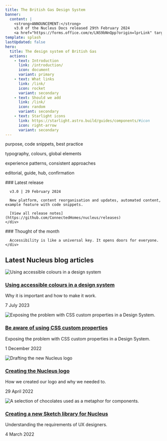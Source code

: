 ```yaml
---
title: The British Gas Design System
banner:
  content: |
    <strong>ANNOUNCEMENT:</strong>
    v3.0 of the Nucleus Docs released 29th February 2024
    <a href="https://forms.office.com/e/LNS9bNnQpp?origin=lprLink" target="_blank" rel="noopener noreferrer">Send us feedback <svg aria-hidden="true" class="astro-gbqdos4t astro-c6vsoqas" width="16" height="16" viewBox="0 0 24 24" fill="currentColor" style="--sl-icon-size: 1em;" data-astro-source-file="/Users/drew/Projects/nucleus-docs/node_modules/@astrojs/starlight/user-components/Icon.astro" data-astro-source-loc="16:2"><path d="M19.33 10.18a1 1 0 0 1-.77 0 1 1 0 0 1-.62-.93l.01-1.83-8.2 8.2a1 1 0 0 1-1.41-1.42l8.2-8.2H14.7a1 1 0 0 1 0-2h4.25a1 1 0 0 1 1 1v4.25a1 1 0 0 1-.62.93Z"></path><path d="M11 4a1 1 0 1 1 0 2H7a1 1 0 0 0-1 1v10a1 1 0 0 0 1 1h10a1 1 0 0 0 1-1v-4a1 1 0 1 1 2 0v4a3 3 0 0 1-3 3H7a3 3 0 0 1-3-3V7a3 3 0 0 1 3-3h4Z"></path></svg></a>
template: splash
lastUpdated: false
hero:
  title: The design system of British Gas
  actions:
    - text: Introduction
      link: /introduction/
      icon: document
      variant: primary
    - text: What links
      link: /link/
      icon: rocket
      variant: secondary
    - text: Should we add
      link: /link/
      icon: random
      variant: secondary
    - text: Starlight icons
      link: https://starlight.astro.build/guides/components/#icon
      icon: right-arrow
      variant: secondary
---
```



<CardGrid>
  <SignPost title="Components" href="/components/ns-accordion">
    <p>purpose, code snippets, best practice</p>
  </SignPost>

  <SignPost title="Guidelines" href="/guidelines/tokens/">
    <p>typography, colours, global elements</p>
  </SignPost>

  <SignPost title="Patterns" href="/patterns/asking-for-information/">
    <p>experience patterns, consistent approaches</p>
  </SignPost>

  <SignPost title="Page types" href="/page-types/start/">
    <p>editorial, guide, hub, confirmation</p>
  </SignPost>
</CardGrid>

<HeroAction actions={frontmatter.hero.actions} />

<CardGrid>
  <div class="note">
    <div class="release">
      ### Latest release

      v3.0 | 29 February 2024

      New platform, content reorganisation and updates, automated content, example feature with code snippets.

      [View all release notes](https://github.com/ConnectedHomes/nucleus/releases)
    </div>
  </div>
  <div class="note">
    <div class="thought">
      ### Thought of the month

      Accessibility is like a universal key. It opens doors for everyone.
    </div>
  </div>
</CardGrid>

## Latest Nucleus blog articles

<div class="blog" role="list">
  <div class="card" role="listitem">
    <div class="media">
      <img src="https://blog.nucleus.design/a11y-colours-in-design-systems/a11ycolours.jpg" alt="Using accessible colours in a design system" />
    </div>
    <div class="body">
      <h3><a href="https://blog.nucleus.design/a11y-colours-in-design-systems/">Using accessible colours in a design system</a></h3>
      <p>Why it is important and how to make it work.</p>
      <p>7 July 2023</p>
    </div>
  </div>
  <div class="card" role="listitem">
    <div class="media">
      <img src="https://blog.nucleus.design/be-aware-of-css-custom-properties/css-custom-properties.jpg" alt="Exposing the problem with CSS custom properties in a Design System." />
    </div>
    <div class="body">
      <h3><a href="https://blog.nucleus.design/be-aware-of-css-custom-properties/">Be aware of using CSS custom properties</a></h3>
      <p>Exposing the problem with CSS custom properties in a Design System.</p>
      <p>1 December 2022</p>
    </div>
  </div>
  <div class="card" role="listitem">
    <div class="media">
      <img src="https://blog.nucleus.design/creating-the-nucleus-logo/nucleus-logo-drafting.jpg" alt="Drafting the new Nucleus logo" />
    </div>
    <div class="body">
      <h3><a href="https://blog.nucleus.design/creating-the-nucleus-logo/">Creating the Nucleus logo</a></h3>
      <p>How we created our logo and why we needed to.</p>
      <p>29 April 2022</p>
    </div>
  </div>
  <div class="card" role="listitem">
    <div class="media">
      <img src="https://blog.nucleus.design/creating-a-new-sketch-library-for-nucleus/box-of-chocolates.jpg" alt="A selection of chocolates used as a metaphor for components." />
    </div>
    <div class="body">
      <h3><a href="https://blog.nucleus.design/creating-a-new-sketch-library-for-nucleus/">Creating a new Sketch library for Nucleus</a></h3>
      <p>Understanding the requirements of UX designers.</p>
      <p>4 March 2022</p>
    </div>
  </div>
</div>

<footer class="endpage">
</footer>

